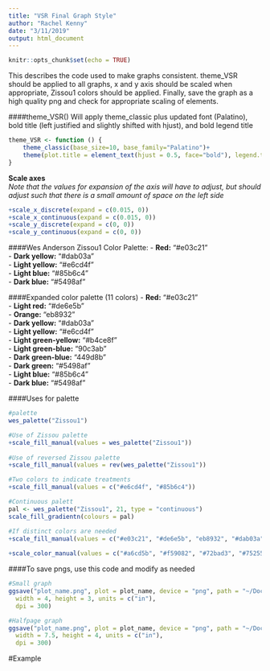 ```yaml
---
title: "VSR Final Graph Style"
author: "Rachel Kenny"
date: "3/11/2019"
output: html_document
---
```


```r
knitr::opts_chunk$set(echo = TRUE)
```
  
This describes the code used to make graphs consistent. theme_VSR should be applied to all graphs, x and y axis should be scaled when appropriate, Zissou1 colors should be applied.  Finally, save the graph as a high quality png and check for appropriate scaling of elements.


####theme_VSR()
Will apply theme_classic plus updated font (Palatino), bold title (left justified and slightly shifted with hjust), and bold legend title  
  
  
```r
theme_VSR <- function () { 
    theme_classic(base_size=10, base_family="Palatino")+
    theme(plot.title = element_text(hjust = 0.5, face="bold"), legend.title = element_text(face="bold"))
}

```

**Scale axes**  
*Note that the values for expansion of the axis will have to adjust, but should adjust such that there is a small amount of space on the left side*  
```r
+scale_x_discrete(expand = c(0.015, 0))  
+scale_x_continuous(expand = c(0.015, 0))  
+scale_y_discrete(expand = c(0, 0))  
+scale_y_continuous(expand = c(0, 0)) 
```
  
  
####Wes Anderson Zissou1 Color Palette:
- **Red:** "#e03c21"  
- **Dark yellow:** "#dab03a"  
- **Light yellow:** "#e6cd4f"  
- **Light blue:** "#85b6c4"  
- **Dark blue:** "#5498af"  
  
  
####Expanded color palette (11 colors)
- **Red:** "#e03c21"  
- **Light red:** "#de6e5b"  
- **Orange:** "eb8932"  
- **Dark yellow:** "#dab03a"  
- **Light yellow:** "#e6cd4f"  
- **Light green-yellow:** "#b4ce8f"  
- **Light green-blue:** "90c3ab"  
- **Dark green-blue:** "449d8b"  
- **Dark green:** "#5498af"  
- **Light blue:** "#85b6c4"  
- **Dark blue:** "#5498af"  
  
  
  
####Uses for palette
```r
#palette
wes_palette("Zissou1")  

#Use of Zissou palette  
+scale_fill_manual(values = wes_palette("Zissou1")) 
                   
#Use of reversed Zissou palette 
+scale_fill_manual(values = rev(wes_palette("Zissou1")) 

#Two colors to indicate treatments
+scale_fill_manual(values = c("#e6cd4f", "#85b6c4")) 

#Continuous palett
pal <- wes_palette("Zissou1", 21, type = "continuous")
scale_fill_gradientn(colours = pal)

#If distinct colors are needed
+scale_fill_manual(values = c("#e03c21", "#de6e5b", "eb8932", "#dab03a", "#e6cd4f", "#b4ce8f", "90c3ab", "449d8b", "#5498af", "#85b6c4", "#5498af") 
                   
+scale_color_manual(values = c("#a6cd5b", "#f59082", "#72bad3", "#752559", "#f5d05d", "#eb4024", "#2c6b96", "#eb8932", "#7789cc"))                   
```



####To save pngs, use this code and modify as needed

```r
#Small graph  
ggsave("plot_name.png", plot = plot_name, device = "png", path = "~/Documents/",
  width = 4, height = 3, units = c("in"),
  dpi = 300)

#Halfpage graph 
ggsave("plot_name.png", plot = plot_name, device = "png", path = "~/Documents/",
  width = 7.5, height = 4, units = c("in"),
  dpi = 300)
```


#Example
```r



```




